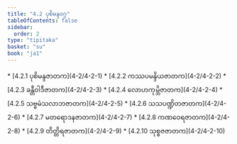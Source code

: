 ```yaml
---
title: "4.2 ပုစိမန္ဒဝဂ္ဂ"
tableOfContents: false
sidebar:
  order: 2
type: "tipitaka"
basket: "su"
book: "ja1"
---
```



<DynamicBreadcrumb />



<TableOfContents book="ja1" section="4.2">
* [4.2.1 ပုစိမန္ဒဇာတက](4-2/4-2-1)
* [4.2.2 ကဿပမန္ဒိယဇာတက](4-2/4-2-2)
* [4.2.3 ခန္တီဝါဒီဇာတက](4-2/4-2-3)
* [4.2.4 လောဟကုမ္ဘိဇာတက](4-2/4-2-4)
* [4.2.5 သဗ္ဗမံသလာဘဇာတက](4-2/4-2-5)
* [4.2.6 သသပဏ္ဍိတဇာတက](4-2/4-2-6)
* [4.2.7 မတရောဒနဇာတက](4-2/4-2-7)
* [4.2.8 ကဏဝေရဇာတက](4-2/4-2-8)
* [4.2.9 တိတ္တိရဇာတက](4-2/4-2-9)
* [4.2.10 သုစ္စဇဇာတက](4-2/4-2-10)
</TableOfContents>